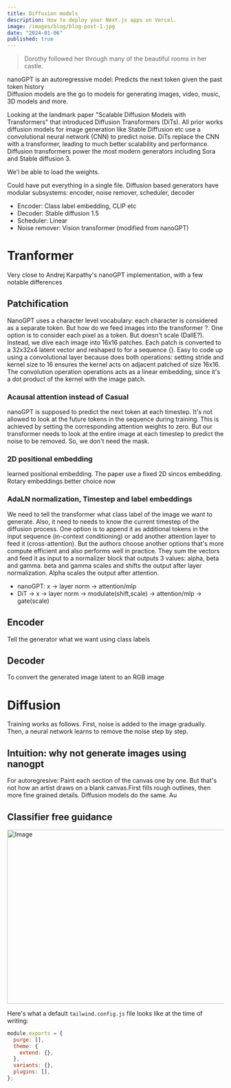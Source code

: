 ```yaml
---
title: Diffusion models
description: How to deploy your Next.js apps on Vercel.
image: /images/blog/blog-post-1.jpg
date: "2024-01-06"
published: true
---
```


> Dorothy followed her through many of the beautiful rooms in her castle.

nanoGPT is an autoregressive model: Predicts the next token given the past token history  
Diffusion models are the go to models for generating images, video, music, 3D models and more.

Looking at the landmark paper "Scalable Diffusion Models with Transformers" that introduced Diffusion Transformers (DiTs). All prior works diffusion models for image generation like Stable Diffusion etc use a convolutional neural network (CNN) to predict noise. DiTs replace the CNN with a transformer, leading to much better scalability and performance.
Diffusion transformers power the most modern generators including Sora and Stable diffusion 3.

We'l be able to load the weights.

Could have put everything in a single file. Diffusion based generators have modular subsystems: encoder, noise remover, scheduler, decoder

- Encoder: Class label embedding, CLIP etc
- Decoder: Stable diffusion 1.5
- Scheduler: Linear
- Noise remover: Vision transformer (modified from nanoGPT)

# Tranformer

Very close to Andrej Karpathy's nanoGPT implementation, with a few notable differences

## Patchification

NanoGPT uses a character level vocabulary: each character is considered as a separate token. But how do we feed images into the transformer ?. One option is to consider each pixel as a token. But doesn't scale (DallE?). Instead, we dive each image into 16x16 patches. Each patch is converted to a 32x32x4 latent vector and reshaped to for a sequence {}. Easy to code up using a convolutional layer because does both operations: setting stride and kernel size to 16 ensures the kernel acts on adjacent patched of size 16x16. The convolution operation operations acts as a linear embedding, since it's a dot product of the kernel with the image patch.

### Acausal attention instead of Casual

nanoGPT is supposed to predict the next token at each timestep. It's not allowed to look at the future tokens in the sequence during training. This is achieved by setting the corresponding attention weights to zero. But our transformer needs to look at the entire image at each timestep to predict the noise to be removed. So, we don't need the mask.

### 2D positional embedding

learned positional embedding. The paper use a fixed 2D sincos embedding.
Rotary embeddings better choice now

### AdaLN normalization, Timestep and label embeddings

We need to tell the transformer what class label of the image we want to generate. Also, it need to needs to know the current timestep of the diffusion process. One option is to append it as additional tokens in the input sequence (in-context conditioning) or add another attention layer to feed it (cross-attention). But the authors choose another options that's more compute efficient and also performs well in practice. They sum the vectors and feed it as input to a normalizer block that outputs 3 values: alpha, beta and gamma. beta and gamma scales and shifts the output after layer normalization. Alpha scales the output after attention.

- nanoGPT: x -> layer norm -> attention/mlp
- DiT -> x -> layer norm -> modulate(shift,scale) -> attention/mlp -> gate(scale)

## Encoder

Tell the generator what we want using class labels

## Decoder

To convert the generated image latent to an RGB image

# Diffusion

Training works as follows. First, noise is added to the image gradually. Then, a neural network learns to remove the noise step by step.

## Intuition: why not generate images using nanogpt

For autoregresive: Paint each section of the canvas one by one. But that's not how an artist draws on a blank canvas.First fills rough outlines, then more fine grained details. Diffusion models do the same. Au

## Classifier free guidance


<Image
  src="/images/blog/blog-post-1.jpg"
  width="718"
  height="404"
  alt="Image"
/>

Here's what a default `tailwind.config.js` file looks like at the time of writing:

```js
module.exports = {
  purge: [],
  theme: {
    extend: {},
  },
  variants: {},
  plugins: [],
};
```
